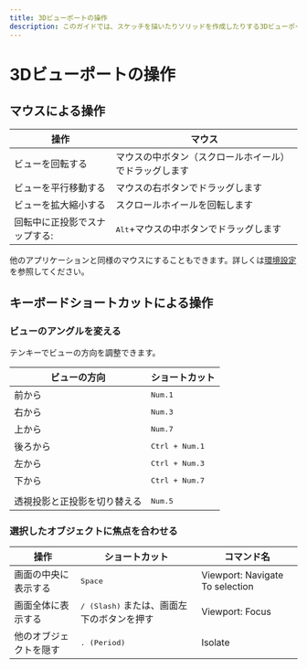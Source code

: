 ```yaml
---
title: 3Dビューポートの操作
description: このガイドでは、スケッチを描いたりソリッドを作成したりする3Dビューポートの操作方法を説明します。
---
```


# 3Dビューポートの操作

## マウスによる操作

| 操作                          | マウス                                                 |
| ----------------------------- | ------------------------------------------------------ |
| ビューを回転する              | マウスの中ボタン（スクロールホイール）でドラッグします |
| ビューを平行移動する          | マウスの右ボタンでドラッグします                       |
| ビューを拡大縮小する          | スクロールホイールを回転します                      |
| 回転中に正投影でスナップする: | <kbd>Alt</kbd>+マウスの中ボタンでドラッグします     |


他のアプリケーションと同様のマウスにすることもできます。詳しくは[環境設定](./preferences)を参照してください。

## キーボードショートカットによる操作

### ビューのアングルを変える

テンキーでビューの方向を調整できます。

| ビューの方向                 | ショートカット          |
| ---------------------------- | ----------------------- |
| 前から                       | <kbd>Num.1</kbd>        |
| 右から                       | <kbd>Num.3</kbd>        |
| 上から                       | <kbd>Num.7</kbd>        |
| 後ろから                     | <kbd>Ctrl + Num.1</kbd> |
| 左から                       | <kbd>Ctrl + Num.3</kbd> |
| 下から                       | <kbd>Ctrl + Num.7</kbd> |
|                              |                         |
| 透視投影と正投影を切り替える | <kbd>Num.5</kbd>        |

### 選択したオブジェクトに焦点を合わせる

| 操作                   | ショートカット                                                                        | コマンド名                      |
| ---------------------- | ------------------------------------------------------------------------------------- | ------------------------------- |
| 画面の中央に表示する   | <kbd>Space</kbd>                                                                      | Viewport: Navigate To selection |
| 画面全体に表示する     | <kbd>/ (Slash)</kbd> または、画面左下のボタン<ButtonIcon type="button-focus" />を押す | Viewport: Focus                 |
| 他のオブジェクトを隠す | <kbd>. (Period)</kbd>                                                                 | Isolate                         |








